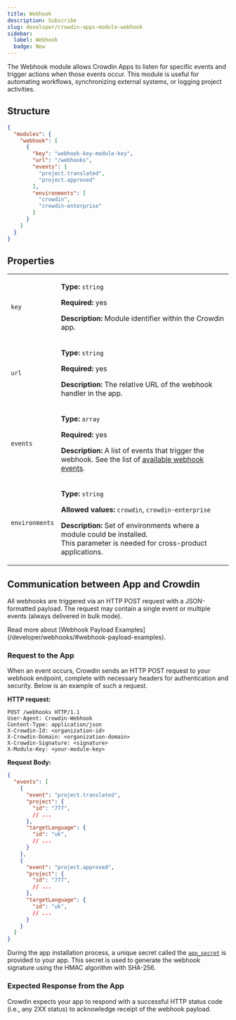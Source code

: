 ```yaml
---
title: Webhook
description: Subscribe
slug: developer/crowdin-apps-module-webhook
sidebar:
  label: Webhook
  badge: New
---
```



The Webhook module allows Crowdin Apps to listen for specific events and trigger actions when those events occur. This module is useful for automating workflows, synchronizing external systems, or logging project activities.

## Structure

```json title="manifest.json"
{
  "modules": {
    "webhook": [
      {
        "key": "webhook-key-module-key",
        "url": "/webhooks",
        "events": [
          "project.translated",
          "project.approved"
        ],
        "environments": [
          "crowdin",
          "crowdin-enterprise"
        ]
      }
    ]
  }
}
```

## Properties

<table>
  <tbody>
    <tr>
      <td><code>key</code></td>
      <td>
        <p><strong>Type:</strong> <code>string</code></p>
        <p><strong>Required:</strong> yes</p>
        <p><strong>Description:</strong> Module identifier within the Crowdin app.</p>
      </td>
    </tr>
    <tr>
      <td><code>url</code></td>
      <td>
        <p><strong>Type:</strong> <code>string</code></p>
        <p><strong>Required:</strong> yes</p>
        <p><strong>Description:</strong> The relative URL of the webhook handler in the app.</p>
      </td>
    </tr>
    <tr>
      <td><code>events</code></td>
      <td>
        <p><strong>Type:</strong> <code>array</code></p>
        <p><strong>Required:</strong> yes</p>
        <p><strong>Description:</strong> A list of events that trigger the webhook. See the list of <a href="/developer/webhooks/#events" target="_blank">available webhook events</a>.</p>
      </td>
    </tr>
    <tr>
      <td><code class="whitespace-nowrap">environments</code></td>
      <td>
        <p><strong>Type:</strong> <code>string</code></p>
        <p><strong>Allowed values:</strong> <code>crowdin</code>, <code>crowdin-enterprise</code></p>
        <p><strong>Description:</strong> Set of environments where a module could be installed.<br/>
        This parameter is needed for cross-product applications.</p>
      </td>
    </tr>
  </tbody>
</table>

## Communication between App and Crowdin

All webhooks are triggered via an HTTP POST request with a JSON-formatted payload. The request may contain a single event or multiple events (always delivered in bulk mode).

<ReadMore>
  Read more about [Webhook Payload Examples](/developer/webhooks/#webhook-payload-examples).
</ReadMore>

### Request to the App

When an event occurs, Crowdin sends an HTTP POST request to your webhook endpoint, complete with necessary headers for authentication and security. Below is an example of such a request.

**HTTP request:**

```
POST /webhooks HTTP/1.1
User-Agent: Crowdin-Webhook
Content-Type: application/json
X-Crowdin-Id: <organization-id>
X-Crowdin-Domain: <organization-domain>
X-Crowdin-Signature: <signature>
X-Module-Key: <your-module-key>
```

**Request Body:**

```json
{
  "events": [
    {
      "event": "project.translated",
      "project": {
        "id": "777",
        // ...
      },
      "targetLanguage": {
        "id": "uk",
        // ...
      }
    },
    {
      "event": "project.approved",
      "project": {
        "id": "777",
        // ...
      },
      "targetLanguage": {
        "id": "uk",
        // ...
      }
    }
  ]
}
```

During the app installation process, a unique secret called the [`app_secret`](/developer/crowdin-apps-installation/#installed-event-communication-flow) is provided to your app. This secret is used to generate the webhook signature using the HMAC algorithm with SHA-256.

### Expected Response from the App

Crowdin expects your app to respond with a successful HTTP status code (i.e., any 2XX status) to acknowledge receipt of the webhook payload.
